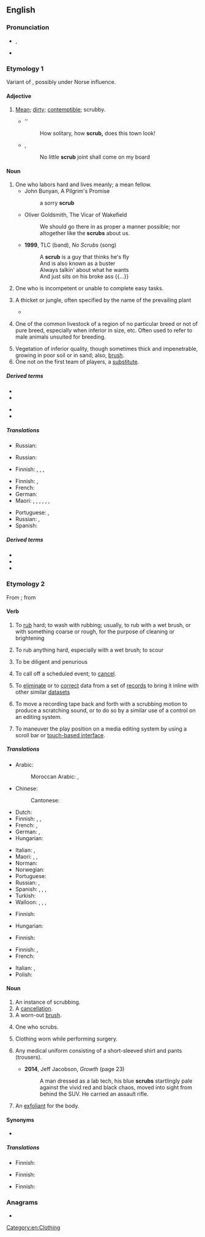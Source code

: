 ==English==
{{wikipedia|dab=scrub}}

===Pronunciation===
* {{enPR|skrŭb}}, {{IPA|/skɹʌb/|lang=en}}
* {{rhymes|ʌb|lang=en}}

===Etymology 1===
Variant of {{m|en|shrub}}, possibly under Norse influence.
{{etystub|en}}

====Adjective====
{{en-adj}}

# [[mean|Mean]]; [[dirty]]; [[contemptible]]; scrubby.
#* {{rfdate}}'' {{w|Walpole}}
#*: How solitary, how '''scrub,''' does this town look!
#* {{rfdate}}, {{w|Jonathan Swift}}
#*: No little '''scrub''' joint shall come on my board

====Noun====
{{en-noun}}

# One who labors hard and lives meanly; a mean fellow.
#* John Bunyan, A Pilgrim's Promise
#*: a sorry '''scrub'''
#* Oliver Goldsmith, The Vicar of Wakefield
#*: We should go there in as proper a manner possible; nor altogether like the '''scrubs''' about us.
#* '''1999''', TLC (band), ''No Scrubs'' (song)
#*: A '''scrub''' is a guy that thinks he's fly<br>And is also known as a buster<br>Always talkin' about what he wants<br>And just sits on his broke ass {{...}}
# One who is incompetent or unable to complete easy tasks.
#: {{ux|en|What a '''scrub'''! Instead of washing the dishes she put the used food on her face!}}
# A thicket or jungle, often specified by the name of the prevailing plant
#: {{ux|en|oak '''scrub'''}}
#* {{quote-book|year=1913|author={{w|Joseph C. Lincoln}}|chapter=1
|title=[http://openlibrary.org/works/OL5535161W Mr. Pratt's Patients]
|passage=I stumbled along through the young pines and huckleberry bushes. Pretty soon I struck into a sort of path that, I cal'lated, might lead to the road I was hunting for. It twisted and turned, and, the first thing I knew, made a sudden bend around a bunch of bayberry '''scrub''' and opened out into a big clear space like a lawn.}}
# {{lb|en|US|stock breeding}} One of the common livestock of a region of no particular breed or not of pure breed, especially when inferior in size, etc. Often used to refer to male animals unsuited for breeding.
# Vegetation of inferior quality, though sometimes thick and impenetrable, growing in poor soil or in sand; also, [[brush]].
# One not on the first team of players, a [[substitute]].

=====Derived terms=====
{{der-top}}
* {{l|en|scrubbable}}
* {{l|en|scrub board}}
{{der-mid}}
* {{l|en|scrub game}} <!--a game, as of ball, by unpracticed players.-->
* {{l|en|scrub race}} <!--a race between scrubs, or between untrained animals or contestants.-->
{{der-bottom}}

=====Translations=====
{{trans-top|one who labors hard and lives meanly; a mean fellow}}
* Russian: {{t+|ru|ничто́жество|n}}
{{trans-mid}}
{{trans-bottom}}

{{trans-top|something small and mean}}
* Russian: {{t+|ru|замо́рыш|m}}
{{trans-mid}}
{{trans-bottom}}

{{trans-top|a thicket or jungle}}
* Finnish: {{t+|fi|pensaikko}}, {{t|fi|pusikko}}, {{t+|fi|puska}}, {{t+|fi|tiheikkö}}
{{trans-mid}}
{{trans-bottom}}

{{trans-top|one of the common livestock of a region of no particular breed or not of pure breed}}
{{trans-mid}}
{{trans-bottom}}

{{trans-top|vegetation of inferior quality}}
* Finnish: {{t+|fi|puska}}, {{t|fi|pöheikkö}}
* French: {{t+|fr|broussaille|f}}
* German: {{t+|de|Gestrüpp|n}}
* Maori: {{t|mi|taekai}}, {{t|mi|ururua}}, {{t|mi|tahuere}}, {{t|mi|mōheuheu}}, {{t|mi|tāwhao}}, {{t|mi|heuheu}}, {{t|mi|taekai}}
{{trans-mid}}
* Portuguese: {{t+|pt|mato|m}}, {{t+|pt|brenha|f}}
* Russian: {{t+|ru|скраб|m}}, {{t+|ru|куста́рник|m}}
* Spanish: {{t+|es|breña|f}}
{{trans-bottom}}

=====Derived terms=====
* {{l|en|scrub bird}}
* {{l|en|scrub oak}}
* {{l|en|scrub robin}}

===Etymology 2===
{{wikipedia|Scrubs (clothing)|Scrubs}}
From {{etyl|enm|en}} {{m|enm|scrobben||groom a horse with a [[currycomb]]}}; from {{etyl|dum|en}} {{m|dum|schrobben||clean by scrubbing}}

====Verb====
{{en-verb|scrubb}}

# {{lb|en|transitive}} To [[rub]] hard; to wash with rubbing; usually, to rub with a wet brush, or with something coarse or rough, for the purpose of cleaning or brightening
#: {{ux|en|to '''scrub''' a floor}}
#: {{ux|en|to ''scrub''' your fingernails}}
# {{lb|en|intransitive}} To rub anything hard, especially with a wet brush; to scour
# {{lb|en|intransitive|figuratively}} To be diligent and penurious
#: {{ux|en|to '''scrub''' hard for a living}}
# {{lb|en|transitive}} To call off a scheduled event; to [[cancel]].
#: {{ux|en|Engineers had to '''scrub''' the satellite launch due to bad weather.}}
# {{lb|en|databases|transitive}} To [[eliminate]] or to [[correct]] data from a set of [[record]]s to bring it inline with other similar [[dataset]]s
#: {{ux|en|The street segment data from the National Post Office will need to be '''scrubbed''' before it can be integrated into our system.}}
# {{lb|en|audio}} To move a recording tape back and forth with a scrubbing motion to produce a scratching sound, or to do so by a similar use of a control on an editing system.
# {{lb|en|audio|video}} To maneuver the play position on a media editing system by using a scroll bar or [[multitouch|touch-based interface]].

=====Translations=====
{{trans-top|to rub hard}}
* Arabic:
*: Moroccan Arabic: {{t|ary|حك|tr=ḥək|alt=حكّ}}, {{t|ary|فرك|tr=frək|alt=فْرك}} {{qualifier|skin while washing, clothes}}
* Chinese:
*: Cantonese: {{t|yue|擦|tr=caat3|sc=Hani}}
* Dutch: {{t+|nl|schrobben}}
* Finnish: {{t|fi|jynssätä}}, {{t|fi|jyystää}}, {{t|fi|kuurata}}
* French: {{t+|fr|récurer}}, {{t+|fr|frotter}}
* German: {{t+|de|scheuern}}, {{t+|de|schrubben}}
* Hungarian: {{t+|hu|sikál}}
{{trans-mid}}
* Italian: {{t|it|sfregare}}, {{t+|it|strofinare}}
* Maori: {{t|mi|ūkui}}, {{t|mi|kōmukumuku}}, {{t|mi|hūkui}}
* Norman: {{t|nrf|scrober}}
* Norwegian: {{t|no|skrubbe}}
* Portuguese: {{t+|pt|esfregar}}
* Russian: {{t+|ru|скрести́|impf}}, {{t+|ru|дра́ить|impf}}
* Spanish: {{t+|es|fregar}}, {{t+|es|tallar}} {{qualifier|Mexico}}, {{t+|es|estregar}}, {{t+|es|restregar}}
* Turkish: {{t+|tr|ovmak}}
* Walloon: {{t+|wa|schurer}}, {{t+|wa|rischurer}}, {{t|wa|kifroyî}}, {{t+|wa|cafroter}}
{{trans-bottom}}

{{trans-top|to rub anything hard}}
* Finnish: {{t|fi|jynssätä}}
{{trans-mid}}
* Hungarian: {{t+|hu|sikál}}
{{trans-bottom}}

{{trans-top|to be diligent and penurious}}
* Finnish: {{t|fi|puurtaa}}
{{trans-mid}}
{{trans-bottom}}

{{trans-top|to call off a scheduled event; to cancel}}
* Finnish: {{t|fi|perua}}, {{t+|fi|peruuttaa}}
* French: {{t+|fr|annuler}}
{{trans-mid}}
* Italian: {{t+|it|disdire}}, {{t+|it|annullare}}
* Polish: {{t+|pl|odwołać}}
{{trans-bottom}}

====Noun====
{{en-noun}}

# An instance of scrubbing.
# A [[cancellation]].
# A worn-out [[brush]].
#: {{rfquotek|Ainsworth}}
# One who scrubs.
# {{lb|en|medicine|in the plural}} Clothing worn while performing surgery.
# {{lb|en|by extension|in the plural}} Any medical uniform consisting of a short-sleeved shirt and pants (trousers).
#* '''2014''', Jeff Jacobson, ''Growth'' (page 23)
#*: A man dressed as a lab tech, his blue '''scrubs''' startlingly pale against the vivid red and black chaos, moved into sight from behind the SUV. He carried an assault rifle.
# An [[exfoliant]] for the body.

====Synonyms====
* {{sense|clothing worn during surgery}} {{l|en|surgical gown}}

=====Translations=====
{{trans-top|instance of scrubbing}}
* Finnish: {{t|fi|jynssäys}}
{{trans-mid}}
{{trans-bottom}}

{{trans-see|cancellation}}

{{trans-top|worn-out brush}}
{{trans-mid}}
{{trans-bottom}}

{{trans-top|one who scrubs}}
* Finnish: {{t|fi|jynssääjä}}
{{trans-mid}}
{{trans-bottom}}

{{trans-top|clothing worn in surgery}}
* Finnish: {{t|fi|[[kirurgi|kirurgin]] [[asu]]}}
{{trans-mid}}
{{trans-bottom}}

===Anagrams===
* {{anagrams|en|curbs}}

[[Category:en:Clothing]]